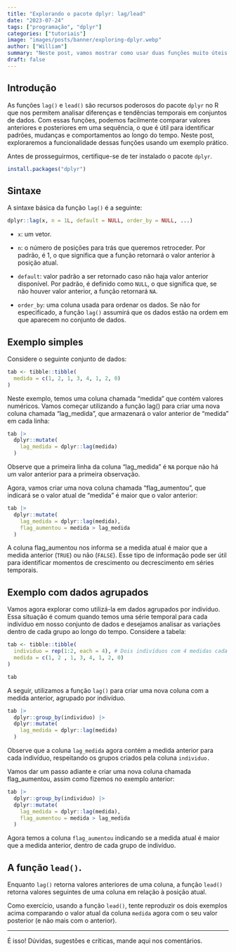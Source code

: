 ```yaml
---
title: "Explorando o pacote dplyr: lag/lead"
date: "2023-07-24"
tags: ["programação", "dplyr"]
categories: ["tutoriais"]
image: "images/posts/banner/exploring-dplyr.webp"
author: ["William"]
summary: "Neste post, vamos mostrar como usar duas funções muito úteis do `dplyr`: lag e lead."
draft: false
---
```


## Introdução

As funções `lag()` e `lead()` são recursos poderosos do pacote `dplyr` no R que nos permitem analisar diferenças e tendências temporais em conjuntos de dados. Com essas funções, podemos facilmente comparar valores anteriores e posteriores em uma sequência, o que é útil para identificar padrões, mudanças e comportamentos ao longo do tempo. Neste post, exploraremos a funcionalidade dessas funções usando um exemplo prático.

Antes de prosseguirmos, certifique-se de ter instalado o pacote `dplyr`.

```r
install.packages("dplyr")
```

## Sintaxe

A sintaxe básica da função `lag()` é a seguinte:

```r
dplyr::lag(x, n = 1L, default = NULL, order_by = NULL, ...)
```

- `x`: um vetor.

- `n`: o número de posições para trás que queremos retroceder. Por padrão, é 1, o que significa que a função retornará o valor anterior à posição atual.

- `default`: valor padrão a ser retornado caso não haja valor anterior disponível. Por padrão, é definido como `NULL`, o que significa que, se não houver valor anterior, a função retornará `NA`.

- `order_by`: uma coluna usada para ordenar os dados. Se não for especificado, a função `lag()` assumirá que os dados estão na ordem em que aparecem no conjunto de dados.

## Exemplo simples

Considere o seguinte conjunto de dados:

```r
tab <- tibble::tibble(
  medida = c(1, 2, 1, 3, 4, 1, 2, 0)
)
```

Neste exemplo, temos uma coluna chamada "medida" que contém valores numéricos. Vamos começar utilizando a função lag() para criar uma nova coluna chamada "lag_medida", que armazenará o valor anterior de "medida" em cada linha:

```r
tab |>
  dplyr::mutate(
    lag_medida = dplyr::lag(medida)
  )
```

Observe que a primeira linha da coluna "lag_medida" é `NA` porque não há um valor anterior para a primeira observação.

Agora, vamos criar uma nova coluna chamada "flag_aumentou", que indicará se o valor atual de "medida" é maior que o valor anterior:

```r
tab |> 
  dplyr::mutate(
    lag_medida = dplyr::lag(medida),
    flag_aumentou = medida > lag_medida
  )
```

A coluna flag_aumentou nos informa se a medida atual é maior que a medida anterior (`TRUE`) ou não (`FALSE`). Esse tipo de informação pode ser útil para identificar momentos de crescimento ou decrescimento em séries temporais.

## Exemplo com dados agrupados

Vamos agora explorar como utilizá-la em dados agrupados por indivíduo. Essa situação é comum quando temos uma série temporal para cada indivíduo em nosso conjunto de dados e desejamos analisar as variações dentro de cada grupo ao longo do tempo. Considere a tabela:

```r
tab <- tibble::tibble(
  individuo = rep(1:2, each = 4), # Dois indivíduos com 4 medidas cada
  medida = c(1, 2 , 1, 3, 4, 1, 2, 0)
)

tab
```

A seguir, utilizamos a função `lag()` para criar uma nova coluna com a medida anterior, agrupado por indivíduo.

```r
tab |> 
  dplyr::group_by(individuo) |> 
  dplyr::mutate(
    lag_medida = dplyr::lag(medida)
  )
```

Observe que a coluna `lag_medida` agora contém a medida anterior para cada indivíduo, respeitando os grupos criados pela coluna `individuo.`

Vamos dar um passo adiante e criar uma nova coluna chamada flag_aumentou, assim como fizemos no exemplo anterior:

```r
tab |> 
  dplyr::group_by(individuo) |> 
  dplyr::mutate(
    lag_medida = dplyr::lag(medida),
    flag_aumentou = medida > lag_medida
  )
```

Agora temos a coluna `flag_aumentou` indicando se a medida atual é maior que a medida anterior, dentro de cada grupo de indivíduo.

## A função `lead()`.

Enquanto `lag()` retorna valores anteriores de uma coluna, a função `lead()` retorna valores seguintes de uma coluna em relação à posição atual. 

Como exercício, usando a função `lead()`, tente reproduzir os dois exemplos acima comparando o valor atual da coluna `medida` agora com o seu valor posterior (e não mais com o anterior).

---

É isso! Dúvidas, sugestões e críticas, mande aqui nos comentários.
